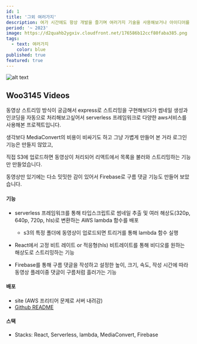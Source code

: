 ```yaml
---
id: 1
title: '그외 여러가지'
description: 여가 시간에도 항상 개발을 즐기며 여러가지 기술을 사용해보거나 아이디어를 만들며 시간을 보냅니다.
period: '~ 2023'
image: https://d2quahb2ygxiv.cloudfront.net/176586b12ccf80faba385.png
tags:
  - text: 여러가지
    color: blue
published: true
featured: true
---
```


![alt text](https://d2quahb2ygxiv.cloudfront.net/76586b12ccf80faba3850.png?width=500&height=300)

## Woo3145 Videos

동영상 스트리밍 방식이 궁금해서 express로 스트리밍을 구현해보다가 썸네일 생성과 인코딩을 자동으로 처리해보고싶어서 serverless 프레임워크로 다양한 aws서비스를 사용해본 프로젝트입니다.

생각보다 MediaConvert의 비용이 비싸기도 하고 그냥 가볍게 만들어 본 거라 로그인 기능은 만들지 않았고,

직접 S3에 업로드하면 동영상이 처리되어 리액트에서 목록을 불러와 스트리밍하는 기능만 만들었습니다.

동영상만 있기에는 다소 밋밋한 감이 있어서 Firebase로 구름 댓글 기능도 만들어 보았습니다.

#### 기능

- serverless 프레임워크를 통해 타입스크립트로 썸네일 추출 및 여러 해상도(320p, 640p, 720p, hls)로 변환하는 AWS lambda 함수를 배포

  - s3의 특정 폴더에 동영상이 업로드되면 트리거를 통해 lambda 함수 실행

- React에서 고정 비트 레이트 or 적응형(hls) 비트레이트를 통해 비디오를 원하는 해상도로 스트리밍하는 기능

- Firebase를 통해 구름 댓글을 작성하고 설정한 높이, 크기, 속도, 작성 시간에 따라 동영상 플레이중 댓글이 구름처럼 흘러가는 기능

#### 배포

- site (AWS 프리티어 문제로 서버 내려감)
- [Github README](https://github.com/woo3145/video-streaming-app)

#### 스택

- Stacks: React, Serverless, lambda, MediaConvert, Firebase
